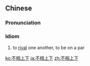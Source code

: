 ==Chinese==
{{zh-forms|type=112}}

===Pronunciation===
{{zh-pron
|m=不xiāngshàngxià
|ma=zh-bùxiangshàngxià.ogg
|cat=id
}}

===Idiom===
{{zh-idiom}}

# to [[rival]] one another, to be on a par

[[ko:不相上下]]
[[ja:不相上下]]
[[zh:不相上下]]